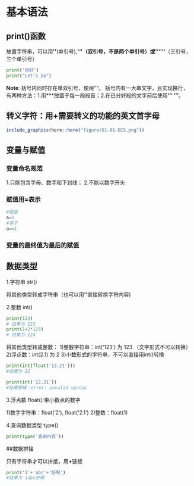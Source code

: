 # 基本语法

## print()函数

放置字符串，可以用**\'\'**(单引号),**\''\'**（双引号，不是两个单引号）或**\'''\'''**（三引号，三个单引号）

```python
print('你好')
print("Let's Go")

```

**Note**:
括号内同时存在单双引号，使用""。
括号内有一大串文字，且实现换行，有两种方法：1.用**\n**放置于每一段段首；2.在已分好段的文字前后使用**''' '''**。


## 转义字符：用\+需要转义的功能的英文首字母

```r
include_graphics(here::here("figure/01-01-ECS.png"))
```


## 变量与赋值

### 变量命名规范
1.只能包含字母、数字和下划线；
2.不能以数字开头

### 赋值用**=**表示

```python
#赋值
a=1
#等于
a==1
```

### 变量的最终值为最后的赋值

## 数据类型

1.字符串 str()

将其他类型转成字符串（也可以用**''**直接转换字符内容)

2.整数 int()

```python
print(123)
# 结果为 123
print(1+2*123)
# 结果为 124
```
将其他类型转成整数：
1)整数字符串：int('123') 为 123 （文字形式不可以转换）
2)浮点数：int(2.1) 为 2
3)小数形式的字符串，不可以直接用int()转换

```python
print(int(float('12.21')))
#结果为 12

print(int('12.21'))
#结果报错：error: invalid syntax
```
3.浮点数 float():带小数点的数字

1)数字字符串：float('2'), float('2.1')
2)整数：float(1)

4.查询数据类型 type()

```python
print(type('查询内容'))

```

##数据拼接

只有字符串才可以拼接，用**+**链接

```python
print('1'+'abc'+'好啊')
#结果为 1abc好啊
```


